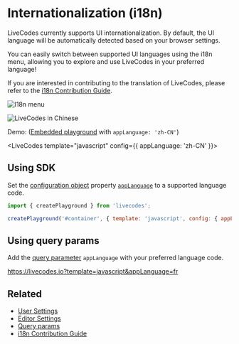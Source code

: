 # Internationalization (i18n)


LiveCodes currently supports UI internationalization. By default, the UI language will be automatically detected based on your browser settings.

You can easily switch between supported UI languages using the i18n menu, allowing you to explore and use LiveCodes in your preferred language!

If you are interested in contributing to the translation of LiveCodes, please refer to the [i18n Contribution Guide](https://github.com/live-codes/livecodes/blob/develop/docs/docs/contribution/i18n.mdx).

![I18n menu](../../static/img/screenshots/i18n-1.jpg)

![LiveCodes in Chinese](../../static/img/screenshots/i18n-2.jpg)

Demo: ([Embedded playground](./embeds.mdx) with `appLanguage: 'zh-CN'`)

<LiveCodes template="javascript" config={{ appLanguage: 'zh-CN' }}></LiveCodes>

## Using SDK

Set the [configuration object](../configuration/configuration-object.mdx) property [`appLanguage`](../configuration/configuration-object.mdx#applanguage) to a supported language code.

```js
import { createPlayground } from 'livecodes';

createPlayground('#container', { template: 'javascript', config: { appLanguage: 'auto' } });
```

## Using query params

Add the [query parameter](../configuration/query-params.mdx) `appLanguage` with your preferred language code.

https://livecodes.io?template=javascript&appLanguage=fr

## Related

- [User Settings](./user-settings.mdx)
- [Editor Settings](./editor-settings.mdx)
- [Query params](../configuration/query-params.mdx)
- [i18n Contribution Guide](https://github.com/live-codes/livecodes/blob/develop/docs/docs/contribution/i18n.mdx)
